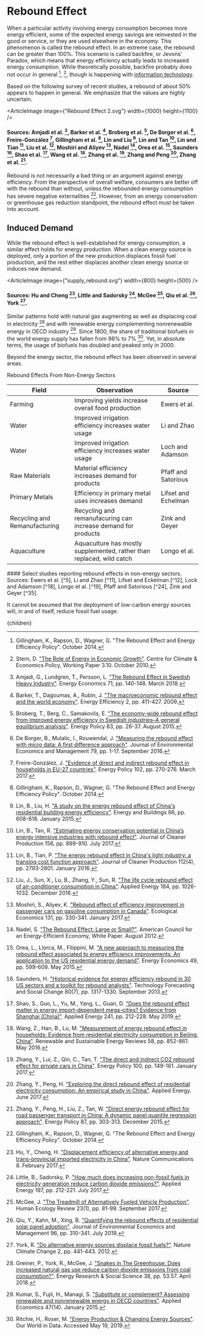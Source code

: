


# Rebound Effect
When a particular activity involving energy consumption becomes more energy efficient, some of the expected energy savings are reinvested in the good or service, or they are used elsewhere in the economy. This phenomenon is called the rebound effect. In an extreme case, the rebound can be greater than 100%. This scenario is called backfire, or Jevons' Paradox, which means that energy efficiency actually leads to increased energy consumption. While theoretically possible, backfire probably does not occur in general [^7], [^29], though is happening with [information technology](/energy/transport/transpo_data).

Based on the following survey of recent studies, a rebound of about 50% appears to happen in general. We emphasize that the values are highly uncertain.

<ArticleImage image={"Rebound Effect 2.svg"} width={1000} height={1100} />
#### Sources: Amjadi et al. [^1], Barker et al. [^2], Broberg et al. [^3], De Borger et al. [^4], Freire-González [^6], Gillingham et al. [^7], Lin and Liu [^13], Lin and Tan [^14], Lin and Tian [^15], Liu et al. [^17], Moshiri and Aliyev [^21], Nadel [^22], Orea et al. [^23], Saunders [^27], Shao et al. [^28], Wang et al. [^30], Zhang et al. [^32], Zhang and Peng [^33], Zhang et al. [^34].

Rebound is not necessarily a bad thing or an argument against energy efficiency. From the perspective of overall welfare, consumers are better off with the rebound than without, unless the rebounded energy consumption has severe negative externalities [^7]. However, from an energy conservation or greenhouse gas reduction standpoint, the rebound effect must be taken into account.

## Induced Demand
While the rebound effect is well-established for energy consumption, a similar effect holds for energy production. When a clean energy source is deployed, only a portion of the new production displaces fossil fuel production, and the rest either displaces another clean energy source or induces new demand.

<ArticleImage image={"supply_rebound.svg"} width={800} height={500} />
#### Sources: Hu and Cheng [^9], Little and Sadorsky [^16], McGee [^20], Qiu et al. [^25], York [^31].

Similar patterns hold with natural gas augmenting as well as displacing coal in electricity [^8] and with renewable energy complementing nonrenewable energy in OECD industry [^10]. Since 1800, the share of traditional biofuels in the world energy supply has fallen from 98% to 7% [^26]. Yet, in absolute terms, the usage of biofuels has doubled and peaked only in 2000.

Beyond the energy sector, the rebound effect has been observed in several areas.

<div className="table-title"> Rebound Effects From Non-Energy Sectors </div>
<div className="table-wrapper">

| Field | Observation | Source |
| --- | --- | --- |
| Farming | Improving yields increase overall food production | Ewers et al. |
| Water | Improved irrigation efficiency increases water usage | Li and Zhao |
| Water | Improved irrigation efficiency increases water usage | Loch and Adamson |
| Raw Materials | Material efficiency increases demand for products | Pfaff and Satorious |
| Primary Metals | Efficiency in primary metal uses increases demand | Lifset and Echelman |
| Recycling and Remanufacturing | Recycling and remanufacuring can increase demand for products  | Zink and Geyer |
| Aquaculture | Aquaculture has mostly supplemented, rather than replaced, wild catch | Longo et al. |

</div>
#### Select studies reporting rebound effects in non-energy sectors. Sources: Ewers et al. [^5], Li and Zhao [^11], Lifset and Eckelman [^12], Lock and Adamson [^18], Longo et al. [^19], Pfaff and Satorious [^24], Zink and Geyer [^35].

It cannot be assumed that the deployment of low-carbon energy sources will, in and of itself, reduce fossil fuel usage.

[^1]: Amjadi, G., Lundgren, T., Persson, L. ["The Rebound Effect in Swedish Heavy Industry"](https://www.sciencedirect.com/science/article/pii/S0140988318300501). Energy Economics 71, pp. 140-148. March 2018.

[^2]: Barker, T., Dagoumas, A., Rubin, J. ["The macroeconomic rebound effect and the world economy"](https://www.unternehmenssteuertag.de/fileadmin/user_upload/Redaktion/Seco@home/Projektpartner_Ergebnisse/macroeconomicRebound.pdf). Energy Efficiency 2, pp. 411-427. 2009.

[^3]: Broberg, T., Berg, C., Samakovlis, E. ["The economy-wide rebound effect from improved energy efficiency in Swedish industries–A general equilibrium analysis"](https://www.sciencedirect.com/science/article/pii/S0301421515001408). Energy Policy 83, pp. 26-37. August 2015.

[^4]: De Borger, B., Mulalic, I., Rouwendal, J. ["Measuring the rebound effect with micro data: A first difference approach"](https://www.sciencedirect.com/science/article/abs/pii/S0095069616300134). Journal of Environmental Economics and Management 79, pp. 1-17. September 2016.

[^5]: Ewers, R., Scharlemann, J., Balmford, A., Green, R. ["Do increases in agricultural yield spare land for nature?"](https://onlinelibrary.wiley.com/doi/abs/10.1111/j.1365-2486.2009.01849.x). Global Change Biology. June 2009.

[^6]: Freire-González, J. ["Evidence of direct and indirect rebound effect in households in EU-27 countries"](https://www.sciencedirect.com/science/article/pii/S0301421516306577). Energy Policy 102, pp. 270-276. March 2017.

[^7]: Gillingham, K., Rapson, D., Wagner, G. "The Rebound Effect and Energy Efficiency Policy". October 2014.

[^8]: Greiner, P., York, R., McGee, J. ["Snakes in The Greenhouse: Does increased natural gas use reduce carbon dioxide emissions from coal consumption?"](https://www.sciencedirect.com/science/article/pii/S2214629618301270). Energy Research & Social Science 38, pp. 53.57. April 2018.

[^9]: Hu, Y., Cheng, H. ["Displacement efﬁciency of alternative energy and trans-provincial imported electricity in China"](https://www.researchgate.net/publication/313802088_Displacement_efficiency_of_alternative_energy_and_trans-provincial_imported_electricity_in_China). Nature Communications 8. February 2017.

[^10]: Kumar, S., Fujii, H., Managi, S. ["Substitute or complement? Assessing renewable and nonrenewable energy in OECD countries"](https://www.tandfonline.com/doi/abs/10.1080/00036846.2014.997922?journalCode=raec20). Applied Economics 47(14). January 2015.

[^11]: Li, H., Zhao. J. ["Rebound Effects of New Irrigation Technologies: The Role of Water Rights"](https://academic.oup.com/ajae/article-abstract/100/3/786/4917555). American Journal of Agricultural Economics 100(3), pp. 786-808. April 2018.

[^12]: Lifset, R., Eckelman, M. ["Material efficiency in a multi-material world"](https://royalsocietypublishing.org/doi/full/10.1098/rsta.2012.0002). Philosophical Transactions of the Royal Society A 371(1986). March 2013.

[^13]: Lin, B., Liu, H. ["A study on the energy rebound effect of China's residential building energy efficiency"](https://www.researchgate.net/publication/276406521_A_study_on_the_energy_rebound_effect_of_China's_residential_building_energy_efficiency). Energy and Buildings 86, pp. 608-618. January 2015.

[^14]: Lin, B., Tan, R. ["Estimating energy conservation potential in China’s energy intensive industries with rebound effect"](https://www.sciencedirect.com/science/article/pii/S095965261730820X). Journal of Cleaner Production 156, pp. 899-910. July 2017.

[^15]: Lin, B., Tian, P. ["The energy rebound effect in China's light industry: a translog cost function approach"](https://www.sciencedirect.com/science/article/pii/S0959652615007908). Journal of Cleaner Production 112(4), pp. 2793-2801. January 2016.

[^16]: Little, B., Sadorsky, P. ["How much does increasing non-fossil fuels in electricity generation reduce carbon dioxide emissions?"](https://www.sciencedirect.com/science/article/pii/S0306261917304154). Applied Energy 197, pp. 212-221. July 2017.

[^17]: Liu, J., Sun, X., Lu, B., Zhang, Y., Sun, R. ["The life cycle rebound effect of air-conditioner consumption in China"](https://www.sciencedirect.com/science/article/pii/S0306261915015500). Applied Energy 184, pp. 1026-1032. December 2016.

[^18]: Loch, A., Adamson, D. ["Drought and the rebound effect: a Murray–Darling Basin example"](https://link.springer.com/article/10.1007/s11069-015-1705-y). Natural Hazards 79(3), pp. 1429-1449. December 2015.

[^19]: Longo, S., Clark, B., York, R., Jorgenson, A. ["Aquaculture and the displacement of fisheries captures"](https://onlinelibrary.wiley.com/doi/abs/10.1111/cobi.13295). Conservation Biology. February 2019.

[^20]: McGee, J. ["The Treadmill of Alternatively Fueled Vehicle Production"](https://www.semanticscholar.org/paper/The-Treadmill-of-Alternatively-Fueled-Vehicle-Mcgee/8ad1931dc77c1fc8331cb5591b973bf18e40dcb1). Human Ecology Review 23(1), pp. 81-99. September 2017.

[^21]: Moshiri, S., Aliyev, K. ["Rebound effect of efficiency improvement in passenger cars on gasoline consumption in Canada"](https://www.sciencedirect.com/science/article/pii/S0921800915303438). Ecological Economics 131, pp. 330-341. January 2017.

[^22]: Nadel, S. ["The Rebound Effect: Large or Small?"](http://aceee.org/files/pdf/white-paper/rebound-large-and-small.pdf). American Council for an Energy-Efficient Economy, White Paper. August 2012.

[^23]: Orea, L., Llorca, M., Filippini, M. ["A new approach to measuring the rebound effect associated to energy efficiency improvements: An application to the US residential energy demand"](https://www.sciencedirect.com/science/article/pii/S0140988315001085). Energy Economics 49, pp. 599-609. May 2015.

[^24]: Pfaff, M., Satorious, C. ["Economy-wide rebound effects for non-energetic raw materials"](https://www.sciencedirect.com/science/article/pii/S0921800915003079). Ecological Economics 118, pp. 132-139. October 2015.

[^25]: Qiu, Y., Kahn, M., Xing, B. ["Quantifying the rebound effects of residential solar panel adoption"](https://www.sciencedirect.com/science/article/abs/pii/S0095069618309203?dgcid=author). Journal of Environmental Economics and Management 96, pp. 310-341. July 2019.

[^26]: Ritchie, H,. Roser, M. ["Energy Production & Changing Energy Sources"](https://ourworldindata.org/energy-production-and-changing-energy-sources). Our World in Data. Accessed May 19, 2019.

[^27]: Saunders, H. ["Historical evidence for energy efficiency rebound in 30 US sectors and a toolkit for rebound analysts"](https://www.sciencedirect.com/science/article/pii/S0040162512003228). Technology Forecasting and Social Change 80(7), pp. 1317-1330. September 2013.

[^28]: Shao, S., Guo, L., Yu, M., Yang, L., Guan, D. ["Does the rebound effect matter in energy import-dependent mega-cities? Evidence from Shanghai (China)"](https://www.sciencedirect.com/science/article/pii/S0306261919304003). Applied Energy 241, pp. 212-228. May 2019.

[^29]: Stern, D. ["The Role of Energy in Economic Growth"](http://ccep.anu.edu.au/data/2010/pdf/wpaper/CCEP-3-10.pdf). Centre for Climate & Economics Policy, Working Paper 3.10. October 2010.

[^30]: Wang, Z., Han, B., Lu, M. ["Measurement of energy rebound effect in households: Evidence from residential electricity consumption in Beijing, China"](https://www.sciencedirect.com/science/article/pii/S1364032115015622). Renewable and Sustainable Energy Reviews 58, pp. 852-861. May 2016.

[^31]: York, R. ["Do alternative energy sources displace fossil fuels?"](https://www.nature.com/articles/nclimate1451). Nature Climate Change 2, pp. 441-443. 2012.

[^32]: Zhang, Y., Lui, Z., Qin, C., Tan, T. ["The direct and indirect CO2 rebound effect for private cars in China"](https://www.sciencedirect.com/science/article/pii/S0301421516305535). Energy Policy 100, pp. 149-161. January 2017.

[^33]: Zhang, Y., Peng, H. ["Exploring the direct rebound effect of residential electricity consumption: An empirical study in China"](https://www.sciencedirect.com/science/article/pii/S0306261916318578). Applied Energy. June 2017.

[^34]: Zhang, Y., Peng, H., Liu, Z., Tan, W. ["Direct energy rebound effect for road passenger transport in China: A dynamic panel quantile regression approach"](https://www.sciencedirect.com/science/article/pii/S0301421515301087). Energy Policy 87, pp. 303-313. December 2015.

[^35]: Zink, T., Geyer, R. ["Circular Economy Rebound"](https://www.researchgate.net/publication/313371834_Circular_Economy_Rebound). Journal of Industrial Ecology. February 2017.

  <Article 
    focusAreaUrl={focusAreaUrl} 
    hierarchy={hierarchy} 
    site={site}
  >
    {children}
  </Article>
